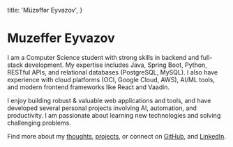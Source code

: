   title: 'Müzəffər Eyvazov',
}

# Muzeffer Eyvazov

I am a Computer Science student with strong skills in backend and full-stack development. My expertise includes Java, Spring Boot, Python, RESTful APIs, and relational databases (PostgreSQL, MySQL). I also have experience with cloud platforms (OCI, Google Cloud, AWS), AI/ML tools, and modern frontend frameworks like React and Vaadin.

I enjoy building robust & valuable web applications and tools, and have developed several personal projects involving AI, automation, and productivity. I am passionate about learning new technologies and solving challenging problems.

Find more about my [thoughts](/thoughts), [projects](/projects), or connect on [GitHub](https://github.com/mzffreyvazov), and [LinkedIn](https://www.linkedin.com/in/mzffreyvazov).